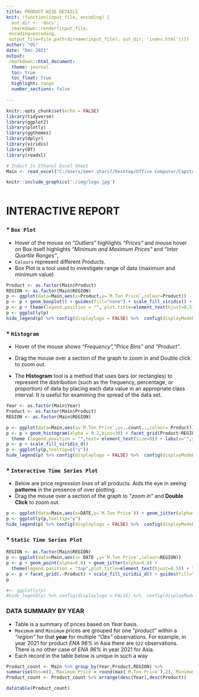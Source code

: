 ```yaml
---
title: PRODUCT WISE DETAILS 
knit: (function(input_file, encoding) {
  out_dir <- 'docs';
  rmarkdown::render(input_file,
 encoding=encoding,
 output_file=file.path(dirname(input_file), out_dir, 'index.html'))})
author: "OS"
date: "Dec-2021"
output: 
 rmarkdown::html_document:
  theme: journal
  toc: true
  toc_float: true
  highlight: tango
  number_sections: false
    
---
```


```r
knitr::opts_chunk$set(echo = FALSE)
library(tidyverse)
library(ggplot2)
library(plotly)
library(ggthemes)
library(dplyr)
library(viridis)
library(DT)
library(readxl)

# Induct In Ethanol Excel Sheet
Main <- read_excel("C:/Users/omer.sharif/Desktop/Office Computer/Capstone/R Codes/Ethanol Dashboard/Oct 2021/Main.xlsm")

```


```r


knitr::include_graphics('./img/logo.jpg')



```


# INTERACTIVE REPORT

### * `Box Plot`

* Hover of the mouse on _"Outliers"_ highlights _"Prices"_ and mouse hover on Box itself highlights _"Minimum and Maximum Prices"_ and _"Inter Quartile Ranges"_,
* `Colours` represent different _Products_.
* Box Plot is a tool used to investigate range of data (maximum and minimum value)

```r
Product <- as.factor(Main$Product)
REGION <- as.factor(Main$REGION)
p <- ggplot(data=Main,aes(x=Product,y=`M.Ton Price`,colour=Product))
p <- p + geom_boxplot() + guides(fill="none") + scale_fill_viridis() + coord_flip()
p <- p + theme(legend.position = "", plot.title=element_text(hjust=0.5),axis.title.x=element_blank(),axis.text.x=element_blank(),axis.ticks.x=element_blank())+labs(x="",y="",title="") + facet_grid(.~REGION,scales="free") 
p <- ggplotly(p) 
hide_legend(p) %>% config(displaylogo = FALSE) %>%  config(displayModeBar = FALSE)


```

### * `Histogram`

* Hover of the mouse shows _"Frequency","Price Bins" and "Product"_.

* Drag the mouse over a section of the graph to zoom in and Double click to zoom out. 

* The **Histogram** tool is a method that uses bars (or rectangles) to represent the distribution (such as the frequency, percentage, or proportion) of data by placing each data value in an appropriate class interval. It is useful for examining the spread of the data set.

```r
Year <- as.factor(Main$Year)
Product <- as.factor(Main$Product)
REGION <- as.factor(Main$REGION)

p <- ggplot(data=Main,aes(x=`M.Ton Price`,y=..count..,colour= Product))
p <- p + geom_histogram(alpha = 0.2,bins=30) + facet_grid(Product~REGION) + 
  theme (legend.position = "",text= element_text(size=9)) + labs(x="",y="") 
p <- p + scale_fill_viridis_d() 
p <- ggplotly(p,tooltip=c("y")) 
hide_legend(p) %>% config(displaylogo = FALSE) %>%  config(displayModeBar = FALSE)

```

### * `Interactive Time Series Plot`

* Below are price _regression lines_ of all products. Aids the eye in seeing **patterns** in the presence of over plotting.  
* Drag the mouse over a section of the graph to _"zoom in"_ and **Double Click** to zoom out.

```r
p <- ggplot(data=Main,aes(x=DATE,y=`M.Ton Price`)) + geom_jitter(alpha=0.2) + geom_smooth(method = "lm", formula = y ~ splines::bs(x, 3),se=FALSE,size=1) + facet_grid(Product~.) + labs(x="",y="") + theme(text= element_text(size=9))
p <- ggplotly(p,tooltip="y")
hide_legend(p) %>% config(displaylogo = FALSE) %>%  config(displayModeBar = FALSE)

```



### * `Static Time Series Plot`

```r

REGION <- as.factor(Main$REGION)
p <- ggplot(data=Main,aes(x= DATE ,y=`M.Ton Price`,colour=REGION))
p <- p + geom_point(alpha=0.8) + geom_jitter(alpha=0.8) +
  theme(legend.position = "top",plot.title=element_text(hjust=0.5)) + labs(title="",x="",y="")
p <- p + facet_grid(.~Product) + scale_fill_viridis_d() + guides(fill="none") 
p 

#<- ggplotly(p) 
#hide_legend(p) %>% config(displaylogo = FALSE) %>%  config(displayModeBar = FALSE) 
```

### DATA SUMMARY BY YEAR

* Table is a summary of prices based on _Year_ basis.
* `Maximum` and `Minimum` prices are grouped for one _"product"_ within a _"region"_ for that **year** for multiple _"Obs"_ observations. For example, in year 2021 for product _ENA 96%_ in Asia there are `522` observations. There is no other case of _ENA 96%_ in year 2021 for Asia.
* Each record in the table below is unique in such a way


```r
Product_count <- Main %>% group_by(Year,Product,REGION) %>%
summarise(Obs=n(),`Maximum Price`= round(max(`M.Ton Price`),2),`Minimum Price`=round(min(`M.Ton Price`),2))
Product_count <- Product_count %>% arrange(desc(Year),desc(Product))

datatable(Product_count)

```






